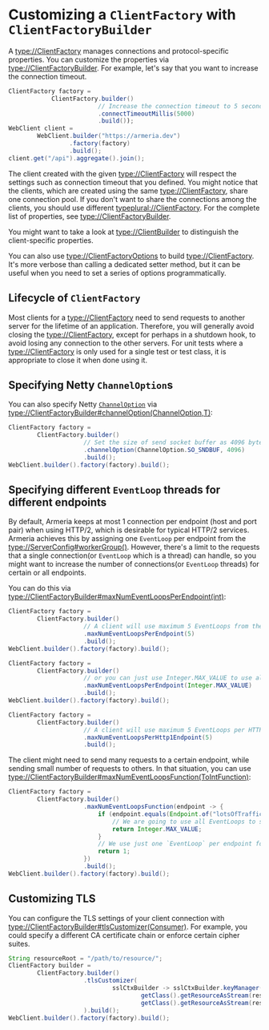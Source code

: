 # Customizing a `ClientFactory` with `ClientFactoryBuilder`

A <type://ClientFactory> manages connections and protocol-specific properties.
You can customize the properties via <type://ClientFactoryBuilder>. For example,
let's say that you want to increase the connection timeout.

```java
ClientFactory factory =
            ClientFactory.builder()
                         // Increase the connection timeout to 5 seconds.
                         .connectTimeoutMillis(5000)
                         .build());
WebClient client =
        WebClient.builder("https://armeria.dev")
                 .factory(factory)
                 .build();
client.get("/api").aggregate().join();
```

The client created with the given <type://ClientFactory> will respect the settings such as connection timeout
that you defined.
You might notice that the clients, which are created using the same <type://ClientFactory>,
share one connection pool. If you don't want to share the connections among the clients,
you should use different <typeplural://ClientFactory>.
For the complete list of properties, see <type://ClientFactoryBuilder>.

<Tip>

  You might want to take a look at <type://ClientBuilder> to distinguish the client-specific properties.

</Tip>

You can also use <type://ClientFactoryOptions> to build <type://ClientFactory>.
It's more verbose than calling a dedicated setter method, but it can be useful when you need to
set a series of options programmatically.

## Lifecycle of `ClientFactory`

Most clients for a <type://ClientFactory> need to send requests to another server for the lifetime of an application.
Therefore, you will generally avoid closing the <type://ClientFactory>, except for perhaps in a shutdown hook,
to avoid losing any connection to the other servers.
For unit tests where a <type://ClientFactory> is only used for a single test or test class,
it is appropriate to close it when done using it.

## Specifying Netty `ChannelOption`s

You can also specify Netty [`ChannelOption`](https://netty.io/4.1/api/io/netty/channel/ChannelOption.html)
via <type://ClientFactoryBuilder#channelOption(ChannelOption,T)>:

```java
ClientFactory factory =
        ClientFactory.builder()
                     // Set the size of send socket buffer as 4096 bytes
                     .channelOption(ChannelOption.SO_SNDBUF, 4096)
                     .build();
WebClient.builder().factory(factory).build();
```

## Specifying different `EventLoop` threads for different endpoints

By default, Armeria keeps at most 1 connection per endpoint (host and port pair) when using HTTP/2,
which is desirable for typical HTTP/2 services. Armeria achieves this by assigning one `EventLoop` per endpoint
from the <type://ServerConfig#workerGroup()>. However, there's a limit to the requests that
a single connection(or `EventLoop` which is a thread) can handle, so you might want to increase
the number of connections(or `EventLoop` threads) for certain or all endpoints.

You can do this via <type://ClientFactoryBuilder#maxNumEventLoopsPerEndpoint(int)>:

```java
ClientFactory factory =
        ClientFactory.builder()
                     // A client will use maximum 5 EventLoops from the worker group per endpoint
                     .maxNumEventLoopsPerEndpoint(5)
                     .build();
WebClient.builder().factory(factory).build();

ClientFactory factory =
        ClientFactory.builder()
                     // or you can just use Integer.MAX_VALUE to use all EventLoops
                     .maxNumEventLoopsPerEndpoint(Integer.MAX_VALUE)
                     .build();
WebClient.builder().factory(factory).build();

ClientFactory factory =
        ClientFactory.builder()
                     // A client will use maximum 5 EventLoops per HTTP/1.1 endpoint
                     .maxNumEventLoopsPerHttp1Endpoint(5)
                     .build();
```

The client might need to send many requests to a certain endpoint, while sending small number of requests to others.
In that situation, you can use <type://ClientFactoryBuilder#maxNumEventLoopsFunction(ToIntFunction)>:

```java
ClientFactory factory =
        ClientFactory.builder()
                     .maxNumEventLoopsFunction(endpoint -> {
                         if (endpoint.equals(Endpoint.of("lotsOfTraffic.com"))) {
                             // We are going to use all EventLoops to send reqeusts.
                             return Integer.MAX_VALUE;
                         }
                         // We use just one `EventLoop` per endpoint for the rest.
                         return 1;
                     })
                     .build();
WebClient.builder().factory(factory).build();
```

## Customizing TLS

You can configure the TLS settings of your client connection
with <type://ClientFactoryBuilder#tlsCustomizer(Consumer)>.
For example, you could specify a different CA certificate chain or enforce certain cipher suites.

```java
String resourceRoot = "/path/to/resource/";
ClientFactory builder =
        ClientFactory.builder()
                     .tlsCustomizer(
                             sslCtxBuilder -> sslCtxBuilder.keyManager(
                                     getClass().getResourceAsStream(resourceRoot + "custom.crt"),
                                     getClass().getResourceAsStream(resourceRoot + "private.key"))
                     ).build();
WebClient.builder().factory(factory).build();
```

